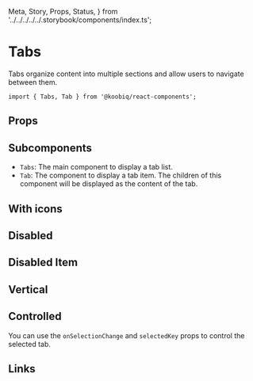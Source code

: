   Meta,
  Story,
  Props,
  Status,
} from '../../../../../.storybook/components/index.ts';


<Meta of={Stories} />

# Tabs

<Status variant="experimental" />

Tabs organize content into multiple sections and allow users to navigate between them.

```tsx
import { Tabs, Tab } from '@koobiq/react-components';
```

<Story of={Stories.Base} />

## Props

<Props />

## Subcomponents

- `Tabs`: The main component to display a tab list.
- `Tab`: The component to display a tab item. The children of this component will be displayed as the content of the tab.

## With icons

<Story of={Stories.WithIcons} />

## Disabled

<Story of={Stories.Disabled} />

## Disabled Item

<Story of={Stories.DisabledItem} />

## Vertical

<Story of={Stories.Vertical} />

## Controlled

You can use the `onSelectionChange` and `selectedKey` props to control the selected tab.

<Story of={Stories.Controlled} />

## Links

<Story of={Stories.Links} />
